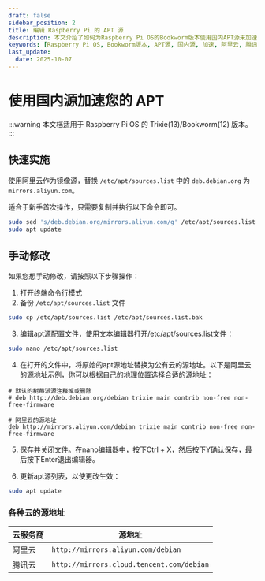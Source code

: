 ```yaml
---
draft: false
sidebar_position: 2
title: 编辑 Raspberry Pi 的 APT 源
description: 本文介绍了如何为Raspberry Pi OS的Bookworm版本使用国内APT源来加速软件包的下载和更新。提供了快速实施方法，即通过简单命令将默认源替换为阿里云镜像源，并详细说明了手动修改APT源配置文件的步骤，包括备份原文件、编辑源地址以及更新APT源列表。同时，列出了多个云服务商的APT源地址，供用户根据地理位置选择最适合的源，以提高下载速度和效率。
keywords: [Raspberry Pi OS, Bookworm版本, APT源, 国内源, 加速, 阿里云, 腾讯云, 源地址, 手动修改, APT源配置, 软件包下载, 更新效率]
last_update: 
  date: 2025-10-07
---
```


# 使用国内源加速您的 APT

:::warning
本文档适用于 Raspberry Pi OS 的 Trixie(13)/Bookworm(12) 版本。
:::

## 快速实施

使用阿里云作为镜像源，替换 `/etc/apt/sources.list` 中的 `deb.debian.org` 为 `mirrors.aliyun.com`。

适合于新手首次操作，只需要复制并执行以下命令即可。

```sh
sudo sed 's/deb.debian.org/mirrors.aliyun.com/g' /etc/apt/sources.list -i
sudo apt update
```

## 手动修改

如果您想手动修改，请按照以下步骤操作：

1. 打开终端命令行模式
2. 备份 `/etc/apt/sources.list` 文件
```sh
sudo cp /etc/apt/sources.list /etc/apt/sources.list.bak
```
3. 编辑apt源配置文件，使用文本编辑器打开/etc/apt/sources.list文件：
```sh
sudo nano /etc/apt/sources.list
```
4. 在打开的文件中，将原始的apt源地址替换为公有云的源地址。以下是阿里云的源地址示例，你可以根据自己的地理位置选择合适的源地址：
```
# 默认的树莓派源注释掉或删除
# deb http://deb.debian.org/debian trixie main contrib non-free non-free-firmware

# 阿里云的源地址
deb http://mirrors.aliyun.com/debian trixie main contrib non-free non-free-firmware
```

5. 保存并关闭文件。在nano编辑器中，按下Ctrl + X，然后按下Y确认保存，最后按下Enter退出编辑器。

6. 更新apt源列表，以使更改生效：
```sh
sudo apt update
```

### 各种云的源地址

| 云服务商 | 源地址 |
| --- | --- |
| 阿里云 | `http://mirrors.aliyun.com/debian` |
| 腾讯云 | `http://mirrors.cloud.tencent.com/debian` |

<Normal />